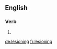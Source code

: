 ==English==

===Verb===
{{head|en|present participle}}

# {{present participle of|lesion|lang=en}}

[[de:lesioning]]
[[fr:lesioning]]